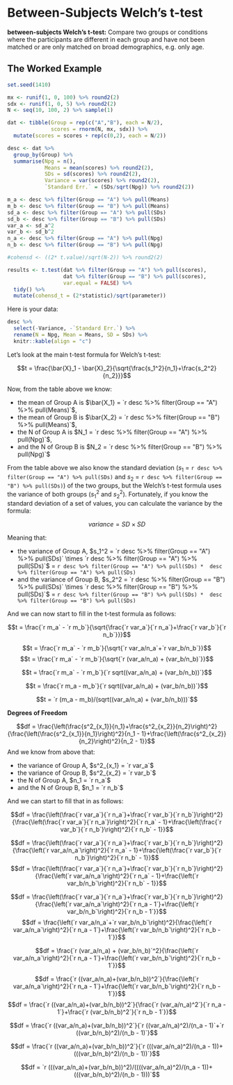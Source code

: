 # Between-Subjects Welch's t-test

**between-subjects Welch's t-test:** Compare two groups or conditions where the participants are different in each group and have not been matched or are only matched on broad demographics, e.g. only age.

## The Worked Example

```r
set.seed(1410)

mx <- runif(1, 0, 100) %>% round2(2)
sdx <- runif(1, 0, 5) %>% round2(2)
N <- seq(10, 100, 2) %>% sample(1)

dat <- tibble(Group = rep(c("A","B"), each = N/2),
              scores = rnorm(N, mx, sdx)) %>%
  mutate(scores = scores + rep(c(0,2), each = N/2))

desc <- dat %>% 
  group_by(Group) %>%
  summarise(Npg = n(),
            Means = mean(scores) %>% round2(2),
            SDs = sd(scores) %>% round2(2),
            Variance = var(scores) %>% round2(2),
            `Standard Err.` = (SDs/sqrt(Npg)) %>% round2(2))

m_a <- desc %>% filter(Group == "A") %>% pull(Means)
m_b <- desc %>% filter(Group == "B") %>% pull(Means)
sd_a <- desc %>% filter(Group == "A") %>% pull(SDs)
sd_b <- desc %>% filter(Group == "B") %>% pull(SDs)
var_a <- sd_a^2
var_b <- sd_b^2
n_a <- desc %>% filter(Group == "A") %>% pull(Npg)
n_b <- desc %>% filter(Group == "B") %>% pull(Npg)

#cohensd <- ((2* t.value)/sqrt(N-2)) %>% round2(2)

results <- t.test(dat %>% filter(Group == "A") %>% pull(scores), 
                  dat %>% filter(Group == "B") %>% pull(scores), 
                  var.equal = FALSE) %>% 
  tidy() %>%
  mutate(cohensd_t = (2*statistic)/sqrt(parameter))
```

Here is your data:

```r
desc %>% 
  select(-Variance, -`Standard Err.`) %>% 
  rename(N = Npg, Mean = Means, SD = SDs) %>%
  knitr::kable(align = "c")
```

Let's look at the main t-test formula for Welch's t-test:

$$t = \frac{\bar{X}_1 - \bar{X}_2}{\sqrt{\frac{s_1^2}{n_1}+\frac{s_2^2}{n_2}}}$$

Now, from the table above we know:

* the mean of Group A is $\bar{X_1} = `r desc %>% filter(Group == "A") %>% pull(Means)`$, 
* the mean of Group B is $\bar{X_2} = `r desc %>% filter(Group == "B") %>% pull(Means)`$, 
* the N of Group A is $N_1 = `r desc %>% filter(Group == "A") %>% pull(Npg)`$, 
* and the N of Group B is $N_2 = `r desc %>% filter(Group == "B") %>% pull(Npg)`$

From the table above we also know the standard deviation ($s_1$ = `r desc %>% filter(Group == "A") %>% pull(SDs)` and $s_2$ = `r desc %>% filter(Group == "B") %>% pull(SDs)`) of the two groups, but the Welch's t-test formula uses the variance of both groups ($s_1^2$ and $s_2^2$). Fortunately, if you know the standard deviation of a set of values, you can calculate the variance by the formula:

$$variance = SD \times SD$$

Meaning that:

* the variance of Group A, $s_1^2 = `r desc %>% filter(Group == "A") %>% pull(SDs)` \times `r desc %>% filter(Group == "A") %>% pull(SDs)`$ = `r desc %>% filter(Group == "A") %>% pull(SDs) *  desc %>% filter(Group == "A") %>% pull(SDs)`
* and the variance of Group B, $s_2^2 = `r desc %>% filter(Group == "B") %>% pull(SDs)` \times `r desc %>% filter(Group == "B") %>% pull(SDs)`$ = `r desc %>% filter(Group == "B") %>% pull(SDs) *  desc %>% filter(Group == "B") %>% pull(SDs)`

And we can now start to fill in the t-test formula as follows:

$$t = \frac{`r m_a` - `r m_b`}{\sqrt{\frac{`r var_a`}{`r n_a`}+\frac{`r var_b`}{`r n_b`}}}$$

$$t = \frac{`r m_a` - `r m_b`}{\sqrt{`r var_a/n_a`+`r var_b/n_b`}}$$
$$t = \frac{`r m_a` - `r m_b`}{\sqrt{`r (var_a/n_a) + (var_b/n_b)`}}$$

$$t = \frac{`r m_a` - `r m_b`}{`r sqrt((var_a/n_a) + (var_b/n_b))`}$$

$$t = \frac{`r m_a - m_b`}{`r sqrt((var_a/n_a) + (var_b/n_b))`}$$

$$t = `r (m_a - m_b)/(sqrt((var_a/n_a) + (var_b/n_b)))`$$


**Degrees of Freedom**

$$df = \frac{\left(\frac{s^2_{x_1}}{n_1}+\frac{s^2_{x_2}}{n_2}\right)^2}{\frac{\left(\frac{s^2_{x_1}}{n_1}\right)^2}{n_1 - 1}+\frac{\left(\frac{s^2_{x_2}}{n_2}\right)^2}{n_2 - 1}}$$
And we know from above that:

* the variance of Group A, $s^2_{x_1} = `r var_a`$
* the variance of Group B, $s^2_{x_2} = `r var_b`$
* the N of Group A, $n_1 = `r n_a`$
* and the N of Group B, $n_1 = `r n_b`$

And we can start to fill that in as follows:

$$df = \frac{\left(\frac{`r var_a`}{`r n_a`}+\frac{`r var_b`}{`r n_b`}\right)^2}{\frac{\left(\frac{`r var_a`}{`r n_a`}\right)^2}{`r n_a` - 1}+\frac{\left(\frac{`r var_b`}{`r n_b`}\right)^2}{`r n_b` - 1}}$$

$$df = \frac{\left(\frac{`r var_a`}{`r n_a`}+\frac{`r var_b`}{`r n_b`}\right)^2}{\frac{\left(`r var_a/n_a`\right)^2}{`r n_a` - 1}+\frac{\left(\frac{`r var_b`}{`r n_b`}\right)^2}{`r n_b` - 1}}$$
$$df = \frac{\left(\frac{`r var_a`}{`r n_a`}+\frac{`r var_b`}{`r n_b`}\right)^2}{\frac{\left(`r var_a/n_a`\right)^2}{`r n_a` - 1}+\frac{\left(`r var_b/n_b`\right)^2}{`r n_b` - 1}}$$

$$df = \frac{\left(\frac{`r var_a`}{`r n_a`}+\frac{`r var_b`}{`r n_b`}\right)^2}{\frac{\left(`r var_a/n_a`\right)^2}{`r n_a - 1`}+\frac{\left(`r var_b/n_b`\right)^2}{`r n_b - 1`}}$$
$$df = \frac{\left(`r var_a/n_a`+`r var_b/n_b`\right)^2}{\frac{\left(`r var_a/n_a`\right)^2}{`r n_a - 1`}+\frac{\left(`r var_b/n_b`\right)^2}{`r n_b - 1`}}$$

$$df = \frac{`r (var_a/n_a) + (var_b/n_b)`^2}{\frac{\left(`r var_a/n_a`\right)^2}{`r n_a - 1`}+\frac{\left(`r var_b/n_b`\right)^2}{`r n_b - 1`}}$$

$$df = \frac{`r ((var_a/n_a)+(var_b/n_b))^2`}{\frac{\left(`r var_a/n_a`\right)^2}{`r n_a - 1`}+\frac{\left(`r var_b/n_b`\right)^2}{`r n_b - 1`}}$$
$$df = \frac{`r ((var_a/n_a)+(var_b/n_b))^2`}{\frac{`r (var_a/n_a)^2`}{`r n_a - 1`}+\frac{`r (var_b/n_b)^2`}{`r n_b - 1`}}$$

$$df = \frac{`r ((var_a/n_a)+(var_b/n_b))^2`}{`r ((var_a/n_a)^2)/(n_a - 1)`+`r ((var_b/n_b)^2)/(n_b - 1)`}$$

$$df = \frac{`r ((var_a/n_a)+(var_b/n_b))^2`}{`r (((var_a/n_a)^2)/(n_a - 1))+ (((var_b/n_b)^2)/(n_b - 1))`}$$

$$df = `r (((var_a/n_a)+(var_b/n_b))^2)/((((var_a/n_a)^2)/(n_a - 1))+ (((var_b/n_b)^2)/(n_b - 1)))`$$